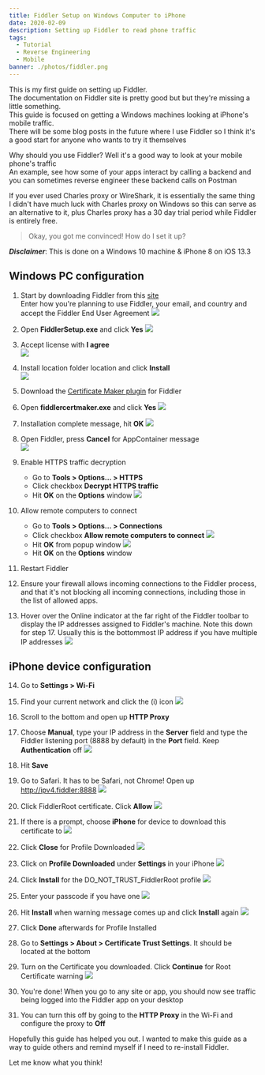 ```yaml
---
title: Fiddler Setup on Windows Computer to iPhone
date: 2020-02-09
description: Setting up Fiddler to read phone traffic
tags:
  - Tutorial
  - Reverse Engineering
  - Mobile
banner: ./photos/fiddler.png
---
```


This is my first guide on setting up Fiddler.  
The documentation on Fiddler site is pretty good but but they're missing a little something.  
This guide is focused on getting a Windows machines looking at iPhone's mobile traffic.  
There will be some blog posts in the future where I use Fiddler so I think it's a good start for anyone who wants to try it themselves  

Why should you use Fiddler? Well it's a good way to look at your mobile phone's traffic  
An example, see how some of your apps interact by calling a backend and you can sometimes reverse engineer these backend calls on Postman  

If you ever used Charles proxy or WireShark, it is essentially the same thing  
I didn't have much luck with Charles proxy on Windows so this can serve as an alternative to it,
plus Charles proxy has a 30 day trial period while Fiddler is entirely free.

> Okay, you got me convinced! How do I set it up?

**_Disclaimer_**: This is done on a Windows 10 machine & iPhone 8 on iOS 13.3

## **Windows PC configuration**

1. Start by downloading Fiddler from this [site](https://www.telerik.com/download/fiddler)  
   Enter how you're planning to use Fiddler, your email, and country and accept the Fiddler End User Agreement
   ![](./photos/download.png)

2. Open **FiddlerSetup.exe** and click **Yes**
   ![](./photos/fiddler_uac.png)

3. Accept license with **I agree**  
   ![](./photos/license_agreement.png)

4. Install location folder location and click **Install**  
   ![](./photos/installation_folder.png)

5. Download the [Certificate Maker plugin](https://telerik-fiddler.s3.amazonaws.com/fiddler/addons/fiddlercertmaker.exe) for Fiddler

6. Open **fiddlercertmaker.exe** and click **Yes**
   ![](./photos/cert_maker_uac.png)

7. Installation complete message, hit **OK**
   ![](./photos/cert_maker_setup_complete.png)

8. Open Fiddler, press **Cancel** for AppContainer message  
   ![](./photos/appcontainer.png)

9. Enable HTTPS traffic decryption

   - Go to **Tools > Options... > HTTPS**
   - Click checkbox **Decrypt HTTPS traffic**
   - Hit **OK** on the **Options** window
     ![](./photos/decrypt_https.png)

10. Allow remote computers to connect

    - Go to **Tools > Options... > Connections**
    - Click checkbox **Allow remote computers to connect**
      ![](./photos/allow_remote.png)
    - Hit **OK** from popup window
      ![](./photos/enabling_remote_access.png)
    - Hit **OK** on the **Options** window

11. Restart Fiddler

12. Ensure your firewall allows incoming connections to the Fiddler process, and that it's not blocking all incoming connections, including those in the list of allowed apps.

13. Hover over the Online indicator at the far right of the Fiddler toolbar to display the IP addresses assigned to Fiddler's machine. Note this down for step 17. Usually this is the bottommost IP address if you have multiple IP addresses
    ![](./photos/online_ip.png)

## **iPhone device configuration**

14. Go to **Settings > Wi-Fi**

15. Find your current network and click the (i) icon
    ![](./photos/wifi_info.png)

16. Scroll to the bottom and open up **HTTP Proxy**

17. Choose **Manual**, type your IP address in the **Server** field and type the Fiddler listening port (8888 by default) in the **Port** field. Keep **Authentication** off
    ![](./photos/sample_proxy.png)

18. Hit **Save**

19. Go to Safari. It has to be Safari, not Chrome! Open up http://ipv4.fiddler:8888
    ![](./photos/ipv4fiddler.png)

20. Click FiddlerRoot certificate. Click **Allow**
    ![](./photos/fiddler_root.png)

21. If there is a prompt, choose **iPhone** for device to download this certificate to
    ![](./photos/install_device.png)

22. Click **Close** for Profile Downloaded
    ![](./photos/profile_downloaded.png)

23. Click on **Profile Downloaded** under **Settings** in your iPhone
    ![](./photos/settings.png)

24. Click **Install** for the DO_NOT_TRUST_FiddlerRoot profile
    ![](./photos/install_profile.png)

25. Enter your passcode if you have one
    ![](./photos/passcode.png)

26. Hit **Install** when warning message comes up and click **Install** again
    ![](./photos/install_warning.png)

27. Click **Done** afterwards for Profile Installed

28. Go to **Settings > About > Certificate Trust Settings**. It should be located at the bottom

29. Turn on the Certificate you downloaded. Click **Continue** for Root Certificate warning
    ![](./photos/root_certificate.png)

30. You're done! When you go to any site or app, you should now see traffic being logged into the Fiddler app on your desktop

31. You can turn this off by going to the **HTTP Proxy** in the Wi-Fi and configure the proxy to **Off**

Hopefully this guide has helped you out. I wanted to make this guide as a way to guide others and remind myself if I need to re-install Fiddler.  

Let me know what you think!
